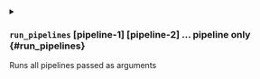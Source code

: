 

<details className="config-field -function" data-expandable="true">
<summary>

### `run_pipelines` <span class="config-field-type">[pipeline-1] [pipeline-2] ...</span> <span class="config-field-enum"></span> <span class="config-field-default -return"></span> <span class="config-field-required" data-required="true">pipeline only</span>  {#run_pipelines}

Runs all pipelines passed as arguments

</summary>

<PartialBackground />
<PartialSequential />


</details>
